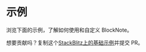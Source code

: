 
# 示例

浏览下面的示例，了解如何使用和自定义 BlockNote。

想要贡献吗？复制这个[StackBlitz上的基础示例](https://stackblitz.com/github/TypeCellOS/BlockNote/tree/main/examples/01-basic/01-minimal/)并提交 PR。

<ExampleList />